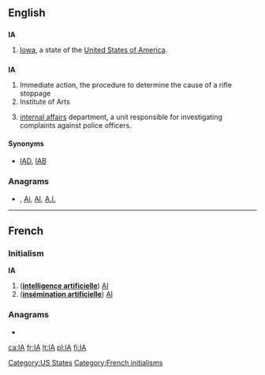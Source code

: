 {{also|ia|-ia|ía|iå|i-a|-ía}}
==English==

==={{abbreviation}}===
'''IA'''

# [[Iowa]], a state of the [[United States of America]].

==={{initialism}}===
'''IA'''

# Immediate action, the procedure to determine the cause of a rifle stoppage
# Institute of Arts
# {{police}} [[internal affairs]] department, a unit responsible for investigating complaints against police officers.

====Synonyms====
* {{sense|police}} [[IAD]], [[IAB]]

===Anagrams===
* {{alphagram|[[ai#English|ai]]}} , [[Ai#English|Ai]], [[AI#English|AI]], [[A.I.#English|A.I.]]


[[Category:US States]]

----

==French==
===Initialism===
'''IA''' {{f}}

# ('''[[intelligence artificielle]]''') [[AI]]
# ('''[[insémination artificielle]]''') [[AI]]

===Anagrams===
* {{alphagram|[[ai#French|ai]]}} 


[[Category:French initialisms]]

[[ca:IA]]
[[fr:IA]]
[[lt:IA]]
[[pl:IA]]
[[fi:IA]]